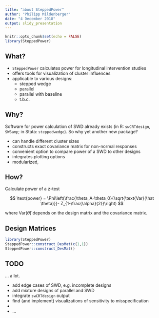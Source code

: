 ```yaml
---
title: "about SteppedPower"
author: "Philipp Mildenberger"
date: "4 December 2018"
output: slidy_presentation
---
```


```r
knitr::opts_chunk$set(echo = FALSE)
library(SteppedPower)
```

## What?

* `SteppedPower` calculates power for longitudinal intervention studies
* offers tools for visualization of cluster influences
* applicable to various designs:
    + stepped wedge
    + parallel
    + parallel with baseline
    + t.b.c. 



## Why?

Software for power calculation of SWD already exists (in R: `swCRTdesign`, `SWSamp`;  in Stata: `steppedwedge`).
So why yet another new package?

* can handle different cluster sizes
* constructs exact covariance matrix for non-normal responses
* convenient option to compare power of a SWD to other designs 
* integrates plotting options
* modularized, 


## How?

Calculate power of a z-test 

$$ \text{power} = \Phi\left(\frac{\theta_A-\theta_0}{\sqrt{\text{Var}(\hat \theta)}}- Z_{1-\frac{\alpha}{2}}\right) $$ 


where $\text{Var}(\hat \theta)$ depends on the design matrix and the covariance matrix.

## Design Matrices

```r
library(SteppedPower)
SteppedPower::construct_DesMat(c(1,1))
SteppedPower::construct_DesMat()
```


## TODO

... a lot.


* add edge cases of SWD, e.g. incomplete designs
* add mixture designs of parallel and SWD
* integrate `swCRTdesign` output
* find (and implement) visualizations of sensitivity to misspecification
* 
* ... 


